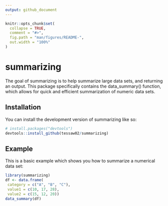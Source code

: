 ```yaml
---
output: github_document
---
```


<!-- README.md is generated from README.Rmd. Please edit that file -->

```r
knitr::opts_chunk$set(
  collapse = TRUE,
  comment = "#>",
  fig.path = "man/figures/README-",
  out.width = "100%"
)
```

# summarizing

<!-- badges: start -->
<!-- badges: end -->

The goal of summarizing is to help summarize large data sets, and returning an output. This package specifically contains the data_summary() function, which allows for quick and efficient summarization of numeric data sets.

## Installation

You can install the development version of summarizing like so:

``` r
# install.packages("devtools")
devtools::install_github(tessaw02/summarizing)
```

## Example

This is a basic example which shows you how to summarize a numerical data set:

```r
library(summarizing)
df <- data.frame(
 category = c("A", "B", "C"),
 value1 = c(10, 17, 28),
 value2 = c(15, 12, 20))
data_summary(df)
```


